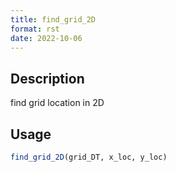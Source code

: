 ```yaml
--- 
title: find_grid_2D 
format: rst 
date: 2022-10-06 
--- 
```


## Description

find grid location in 2D


## Usage

```r
find_grid_2D(grid_DT, x_loc, y_loc)
```


